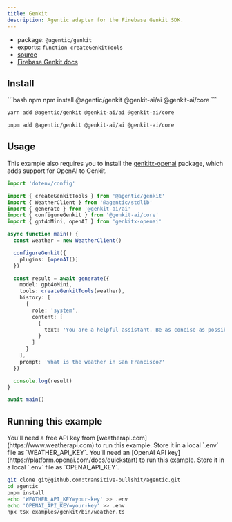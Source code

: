 ```yaml
---
title: Genkit
description: Agentic adapter for the Firebase Genkit SDK.
---
```


- package: `@agentic/genkit`
- exports: `function createGenkitTools`
- [source](https://github.com/transitive-bullshit/agentic/blob/main/packages/genkit/src/genkit.ts)
- [Firebase Genkit docs](https://firebase.google.com/docs/genkit)

## Install

<CodeGroup>
```bash npm
npm install @agentic/genkit @genkit-ai/ai @genkit-ai/core
```

```bash yarn
yarn add @agentic/genkit @genkit-ai/ai @genkit-ai/core
```

```bash pnpm
pnpm add @agentic/genkit @genkit-ai/ai @genkit-ai/core
```

</CodeGroup>

## Usage

This example also requires you to install the [genkitx-openai](https://github.com/TheFireCo/genkit-plugins/tree/main/plugins/openai) package, which adds support for OpenAI to Genkit.

```ts
import 'dotenv/config'

import { createGenkitTools } from '@agentic/genkit'
import { WeatherClient } from '@agentic/stdlib'
import { generate } from '@genkit-ai/ai'
import { configureGenkit } from '@genkit-ai/core'
import { gpt4oMini, openAI } from 'genkitx-openai'

async function main() {
  const weather = new WeatherClient()

  configureGenkit({
    plugins: [openAI()]
  })

  const result = await generate({
    model: gpt4oMini,
    tools: createGenkitTools(weather),
    history: [
      {
        role: 'system',
        content: [
          {
            text: 'You are a helpful assistant. Be as concise as possible.'
          }
        ]
      }
    ],
    prompt: 'What is the weather in San Francisco?'
  })

  console.log(result)
}

await main()
```

## Running this example

<Info>
  You'll need a free API key from [weatherapi.com](https://www.weatherapi.com)
  to run this example. Store it in a local `.env` file as `WEATHER_API_KEY`.
</Info>

<Info>
  You'll need an [OpenAI API key](https://platform.openai.com/docs/quickstart)
  to run this example. Store it in a local `.env` file as `OPENAI_API_KEY`.
</Info>

```sh
git clone git@github.com:transitive-bullshit/agentic.git
cd agentic
pnpm install
echo 'WEATHER_API_KEY=your-key' >> .env
echo 'OPENAI_API_KEY=your-key' >> .env
npx tsx examples/genkit/bin/weather.ts
```
